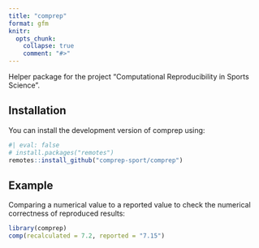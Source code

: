 ```yaml
---
title: "comprep"
format: gfm
knitr:
  opts_chunk: 
    collapse: true
    comment: "#>" 
---
```


<!-- README.md is generated from README.qmd. Please edit that file -->

Helper package for the project "Computational Reproducibility in Sports Science".

## Installation

You can install the development version of comprep using:

```r
#| eval: false
# install.packages("remotes")
remotes::install_github("comprep-sport/comprep")
```

## Example

Comparing a numerical value to a reported value to check the numerical correctness of reproduced results:

```r
library(comprep)
comp(recalculated = 7.2, reported = "7.15")
```
